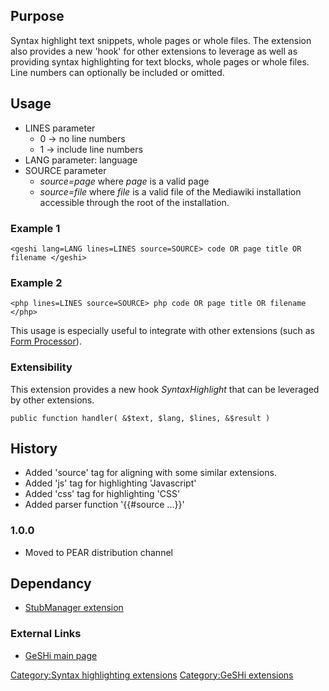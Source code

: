 {{Extension
|name        = geshi
|status      = stable
|type        = tag
|author      = [[user:jldupont|Jean-Lou Dupont]]
|image       =
|version     = 1.0.0
|update      =
|mediawiki   = 1.10, 1.11
|download    = [http://mediawiki.googlecode.com/svn/trunk/extensions/geshi/ SVN]
|readme      =
|changelog   = See SVN ($Id$)
|description = 
|parameters  =
|rights      =
|example     =
}}
== Purpose ==
Syntax highlight text snippets, whole pages or whole files. The extension also provides a new 'hook' for other extensions to leverage as well as providing syntax highlighting for text blocks, whole pages or whole files. Line numbers can optionally be included or omitted.

== Usage ==
* LINES parameter
** 0 -> no line numbers
** 1 -> include line numbers
* LANG parameter: language
* SOURCE parameter
** ''source=page'' where ''page'' is a valid page
** ''source=file'' where ''file'' is a valid file of the Mediawiki installation accessible through the root of the installation.

=== Example 1 ===
<pre>
<geshi lang=LANG lines=LINES source=SOURCE> code OR page title OR filename </geshi>
</pre>
=== Example 2 ===
<pre>
<php lines=LINES source=SOURCE> php code OR page title OR filename </php>
</pre>
This usage is especially useful to integrate with other extensions (such as [[Extension:Form Processor|Form Processor]]).

=== Extensibility ===
This extension provides a new hook ''SyntaxHighlight'' that can be leveraged by other extensions.
<pre>public function handler( &$text, $lang, $lines, &$result )</pre>

== History ==
* Added 'source' tag for aligning with some similar extensions.
* Added 'js' tag for highlighting 'Javascript'
* Added 'css' tag for highlighting 'CSS'
* Added parser function '{{#source ...}}'
=== 1.0.0 ===
* Moved to PEAR distribution channel

== Dependancy ==
* [[Extension:StubManager|StubManager extension]]

{{Pear|geshi}}

=== External Links ===
*[http://qbnz.com/highlighter/ GeSHi main page]

[[Category:Syntax highlighting extensions]]
[[Category:GeSHi extensions]]
